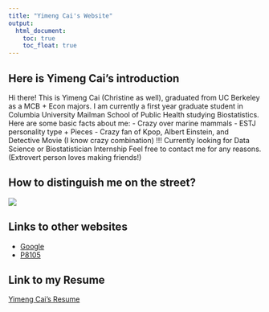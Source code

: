 ```yaml
---
title: "Yimeng Cai's Website"
output: 
  html_document:
    toc: true
    toc_float: true
---
```


## Here is Yimeng Cai's introduction

Hi there! 
This is Yimeng Cai (Christine as well), graduated from UC Berkeley as a MCB + Econ majors.
I am currently a first year graduate student in Columbia University Mailman School of Public Health studying Biostatistics. 
Here are some basic facts about me:
- Crazy over marine mammals
- ESTJ personality type + Pieces 
- Crazy fan of Kpop, Albert Einstein, and Detective Movie (I know crazy combination)
!!! Currently looking for Data Science or Biostatistician Internship 
Feel free to contact me for any reasons. (Extrovert person loves making friends!)

## How to distinguish me on the street?

![](images/christine_pic.jpeg)

## Links to other websites

* [Google](https://www.google.com/)
* [P8105](https://p8105.com)

## Link to my Resume

[Yimeng Cai's Resume](Resume.html)